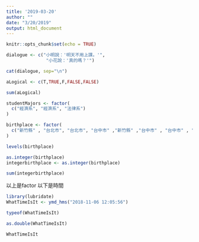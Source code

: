 ```yaml
---
title: '2019-03-20'
author: ""
date: "3/20/2019"
output: html_document
---
```


```r
knitr::opts_chunk$set(echo = TRUE)
```

```r
dialogue <- c("小明說：'明天不用上課。'",
               "小花說：'真的嗎？'")

cat(dialogue, sep="\n")

```

```r
aLogical <- c(T,TRUE,F,FALSE,FALSE)

sum(aLogical)
```

```r
studentMajors <- factor(
  c("經濟系", "經濟系", "法律系")
)
```

```r
birthplace <- factor(
  c("新竹縣" , "台北市", "台北市", "台中市" ,"新竹縣" ,"台中市" , "台中市" , "新竹縣")
)

levels(birthplace)

as.integer(birthplace)
integerbirthplace <- as.integer(birthplace)

sum(integerbirthplace)
```


以上是factor
以下是時間


```r
library(lubridate)
WhatTimeIsIt <- ymd_hms("2018-11-06 12:05:56")
```


```r
typeof(WhatTimeIsIt)
```

```r
as.double(WhatTimeIsIt)
```

```r
WhatTimeIsIt
```


